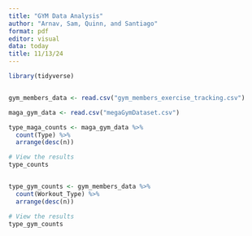 ```yaml
---
title: "GYM Data Analysis"
author: "Arnav, Sam, Quinn, and Santiago"
format: pdf
editor: visual
data: today
title: 11/13/24
---
```


```r
library(tidyverse)


gym_members_data <- read.csv("gym_members_exercise_tracking.csv")

maga_gym_data <- read.csv("megaGymDataset.csv")


```


```r

type_maga_counts <- maga_gym_data %>%
  count(Type) %>%
  arrange(desc(n))

# View the results
type_counts


type_gym_counts <- gym_members_data %>%
  count(Workout_Type) %>%
  arrange(desc(n))

# View the results
type_gym_counts

```
